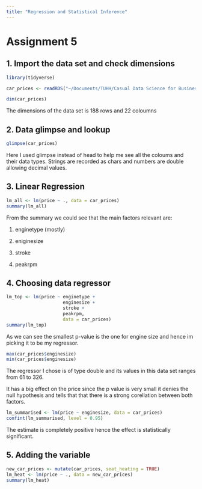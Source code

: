 ```yaml
---
title: "Regression and Statistical Inference"
---
```


# Assignment 5

## 1. Import the data set and check dimensions
```r
library(tidyverse)

car_prices <- readRDS("~/Documents/TUHH/Casual Data Science for Business Analytics/Causal_Data_Science_Data/car_prices.rds")

dim(car_prices)

```

The dimensions of the data set is 188 rows and 22 coloumns 

## 2. Data glimpse and lookup
```r
glimpse(car_prices)
```

Here I used glimpse instead of head to help me see all the coloums and their data types. Strings are recorded as chars and numbers are double allowing decimal values.

## 3. Linear Regression

```r
lm_all <- lm(price ~ ., data = car_prices)
summary(lm_all)
```

From the summary we could see that the main factors relevant are: 

1. enginetype (mostly)  

2. eniginesize  

3. stroke  

4. peakrpm  

## 4. Choosing data regressor

```r
lm_top <- lm(price ~ enginetype +
                     enginesize +
                     stroke +
                     peakrpm,
                     data = car_prices)
summary(lm_top)
```

As we can see the smallest p-value is the one for engine size and hence im picking it to be my regressor.

```r
max(car_prices$enginesize)
min(car_prices$enginesize)
```

The regressor I chose is of type double and its values in this data set ranges from 61 to 326.

It has a big effect on the price since the p value is very small it denies the null hypothesis and tells that that there is a strong corellation between both factors.

```r
lm_summarised <- lm(price ~ enginesize, data = car_prices)
confint(lm_summarised, level = 0.95)
```

The estimate is completely positive hence the effect is statistically significant.

## 5. Adding the variable

```r
new_car_prices <- mutate(car_prices, seat_heating = TRUE)
lm_heat <- lm(price ~ ., data = new_car_prices)
summary(lm_heat)
```
